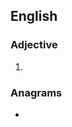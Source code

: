 ==English==

===Adjective===
{{head|en|adjective superlative form}}

# {{en-superlative of|nasty}}

===Anagrams===
* {{anagrams|en|a=aeinsstt|Atenists|Titaness|antisets|antsiest|instates|satinets|stainest|statines}}